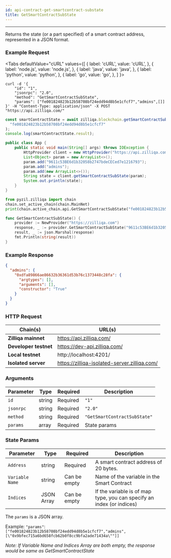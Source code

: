 ```yaml
---
id: api-contract-get-smartcontract-substate
title: GetSmartContractSubState
---
```


---

Returns the state (or a part specified) of a smart contract address, represented in a JSON format.

### Example Request


<Tabs
  defaultValue="cURL"
  values={[
    { label: 'cURL', value: 'cURL', },
    { label: 'node.js', value: 'node.js', },
    { label: 'java', value: 'java', },
    { label: 'python', value: 'python', },
    { label: 'go', value: 'go', },
  ]
}>

<TabItem value="cURL">

```shell
curl -d '{
    "id": "1",
    "jsonrpc": "2.0",
    "method": "GetSmartContractSubState",
    "params": ["fe001824823b12b58708bf24edd94d8b5e1cfcf7","admins",[]]
}' -H "Content-Type: application/json" -X POST "https://api.zilliqa.com/"
```

</TabItem>
<TabItem value="node.js">

```js
const smartContractState = await zilliqa.blockchain.getSmartContractSubState(
  "fe001824823b12b58708bf24edd94d8b5e1cfcf7"
);
console.log(smartContractState.result);
```

</TabItem>
<TabItem value="java">

```java
public class App {
    public static void main(String[] args) throws IOException {
        HttpProvider client = new HttpProvider("https://api.zilliqa.com");
        List<Object> param = new ArrayList<>();
        param.add("9611c53BE6d1b32058b2747bdeCECed7e1216793");
        param.add("admins");
        param.add(new ArrayList<>());
        String state = client.getSmartContractSubState(param);
        System.out.println(state);
    }
}
```

</TabItem>

<TabItem value="python">

```python
from pyzil.zilliqa import chain
chain.set_active_chain(chain.MainNet)
print(chain.active_chain.api.GetSmartContractSubState("fe001824823b12b58708bf24edd94d8b5e1cfcf7","admins",[]))
```

</TabItem>

<TabItem value="go">

```go
func GetSmartContractSubState() {
	provider := NewProvider("https://zilliqa.com")
	response, _ := provider.GetSmartContractSubState("9611c53BE6d1b32058b2747bdeCECed7e1216793", "admins", []interface{}{})
	result, _ := json.Marshal(response)
	fmt.Println(string(result))
}
```

</TabItem>
</Tabs>

### Example Response

```json
{
  "admins": {
    "0xdfa89866ae86632b36361d53b76c1373448c28fa": {
      "argtypes": [],
      "arguments": [],
      "constructor": "True"
    }
  }
}
```

### HTTP Request

| Chain(s)              | URL(s)                                       |
| --------------------- | -------------------------------------------- |
| **Zilliqa mainnet**   | https://api.zilliqa.com/                     |
| **Developer testnet** | https://dev-api.zilliqa.com/                 |
| **Local testnet**     | http://localhost:4201/                       |
| **Isolated server**   | https://zilliqa-isolated-server.zilliqa.com/ |

### Arguments

| Parameter | Type   | Required | Description                  |
| --------- | ------ | -------- | ---------------------------- |
| `id`      | string | Required | `"1"`                        |
| `jsonrpc` | string | Required | `"2.0"`                      |
| `method`  | string | Required | `"GetSmartContractSubState"` |
| `params`  | array  | Required | State params                 |

### State Params

| Parameter       | Type       | Required     | Description                                                           |
| --------------- | ---------- | ------------ | --------------------------------------------------------------------- |
| `Address`       | string     | Required     | A smart contract address of 20 bytes.                                 |
| `Variable Name` | string     | Can be empty | Name of the variable in the Smart Contract                            |
| `Indices`       | JSON Array | Can be empty | If the variable is of map type, you can specify an index (or indices) |

The `params` is a JSON array.

Example: `"params"`:`["fe001824823b12b58708bf24edd94d8b5e1cfcf7","admins",[\"0x9bfec715a6bd658fcb62b0f8cc9bfa2ade71434a\""]]`

_Note: If Variable Name and Indices Array are both empty, the response would be same as GetSmartContractState_
